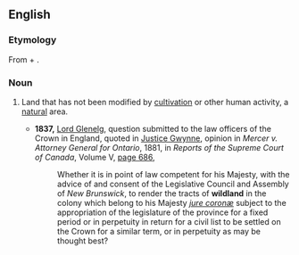 ==English==

===Etymology===
From {{term|wild}} + {{term|land}}.

===Noun===
{{en-noun}}

# {{rfquote-sense}} Land that has not been modified by [[cultivation]] or other human activity, a [[natural]] area.
#* '''1837,''' [[w:Charles Grant, 1st Baron Glenelg|Lord Glenelg]], question submitted to the law officers of the Crown in England, quoted in [[w:John Wellington Gwynne|Justice Gwynne]], opinion in ''Mercer v. Attorney General for Ontario'', 1881, in ''Reports of the Supreme Court of Canada'', Volume V, [http://books.google.com/books?id=3JoDAAAAQAAJ&pg=RA1-PA686&dq=wildland page 686],
#*: Whether it is in point of law competent for his Majesty, with the advice of and consent of the Legislative Council and Assembly of ''New Brunswick'', to render the tracts of '''wildland''' in the colony which belong to his Majesty ''[[jure coronæ]]'' subject to the appropriation of the legislature of the province for a fixed period or in perpetuity in return for a civil list to be settled on the Crown for a similar term, or in perpetuity as may be thought best?